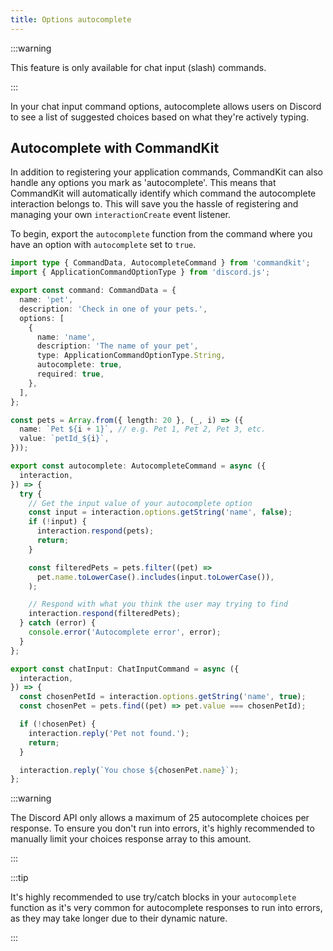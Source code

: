 ```yaml
---
title: Options autocomplete
---
```


:::warning

This feature is only available for chat input (slash) commands.

:::

In your chat input command options, autocomplete allows users on
Discord to see a list of suggested choices based on what they're
actively typing.

## Autocomplete with CommandKit

In addition to registering your application commands, CommandKit can
also handle any options you mark as 'autocomplete'. This means that
CommandKit will automatically identify which command the autocomplete
interaction belongs to. This will save you the hassle of registering
and managing your own `interactionCreate` event listener.

To begin, export the `autocomplete` function from the command where
you have an option with `autocomplete` set to `true`.

```ts title="src/app/commands/pet.ts"
import type { CommandData, AutocompleteCommand } from 'commandkit';
import { ApplicationCommandOptionType } from 'discord.js';

export const command: CommandData = {
  name: 'pet',
  description: 'Check in one of your pets.',
  options: [
    {
      name: 'name',
      description: 'The name of your pet',
      type: ApplicationCommandOptionType.String,
      autocomplete: true,
      required: true,
    },
  ],
};

const pets = Array.from({ length: 20 }, (_, i) => ({
  name: `Pet ${i + 1}`, // e.g. Pet 1, Pet 2, Pet 3, etc.
  value: `petId_${i}`,
}));

export const autocomplete: AutocompleteCommand = async ({
  interaction,
}) => {
  try {
    // Get the input value of your autocomplete option
    const input = interaction.options.getString('name', false);
    if (!input) {
      interaction.respond(pets);
      return;
    }

    const filteredPets = pets.filter((pet) =>
      pet.name.toLowerCase().includes(input.toLowerCase()),
    );

    // Respond with what you think the user may trying to find
    interaction.respond(filteredPets);
  } catch (error) {
    console.error('Autocomplete error', error);
  }
};

export const chatInput: ChatInputCommand = async ({
  interaction,
}) => {
  const chosenPetId = interaction.options.getString('name', true);
  const chosenPet = pets.find((pet) => pet.value === chosenPetId);

  if (!chosenPet) {
    interaction.reply('Pet not found.');
    return;
  }

  interaction.reply(`You chose ${chosenPet.name}`);
};
```

:::warning

The Discord API only allows a maximum of 25 autocomplete choices per
response. To ensure you don't run into errors, it's highly recommended
to manually limit your choices response array to this amount.

:::

:::tip

It's highly recommended to use try/catch blocks in your `autocomplete`
function as it's very common for autocomplete responses to run into
errors, as they may take longer due to their dynamic nature.

:::

